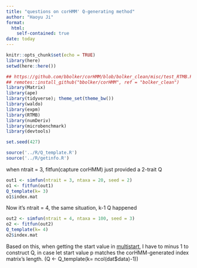 ```yaml
---
title: "questions on corHMM' Q-generating method"
author: "Haoyu Ji"
format: 
  html:
    self-contained: true
date: today
---
```


```r
knitr::opts_chunk$set(echo = TRUE)
library(here)
setwd(here::here())
```

```r
## https://github.com/bbolker/corHMM/blob/bolker_clean/misc/test_RTMB.R
## remotes::install_github("bbolker/corHMM", ref = "bolker_clean")
library(Matrix)
library(ape)
library(tidyverse); theme_set(theme_bw())
library(waldo)
library(expm)
library(RTMB)
library(numDeriv)
library(microbenchmark)
library(devtools)
```

```r
set.seed(427)
```

```r
source('../R/Q_template.R')
source('../R/getinfo.R')
```
when ntrait = 3, fitfun(capture corHMM) just provided a 2-trait Q
```r
out1 <- simfun(ntrait = 3, ntaxa = 20, seed = 2)
o1 <- fitfun(out1)
Q_template(k= 3)
o1$index.mat
```
Now it's ntrait = 4, the same situation, k-1 Q happened
```r
out2 <- simfun(ntrait = 4, ntaxa = 100, seed = 3)
o2 <- fitfun(out2)
Q_template(k= 4)
o2$index.mat
```

Based on this, when getting the start value in [multistart](https://github.com/Haoyu-Alan-Ji/pruning/blob/main/R/bestfit.R), I have to minus 1 to construct Q, in case let start value p matches the corHMM-generated index matrix's length. (Q <- Q_template(k= ncol(dat$data)-1))